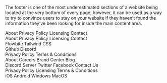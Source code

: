 
The footer is one of the most underestimated sections of a website being located at the very bottom of every page, however, it can be used as a way to try to convince users to stay on your website if they haven’t found the information they’ve been looking for inside the main content area.

<CodePreview title="Default footer">
  <Footer container>
    <Footer.Copyright href="#" by="Flowbite™" year={2022} />
    <Footer.LinkGroup>
      <Footer.Link href="#">About</Footer.Link>
      <Footer.Link href="#">Privacy Policy</Footer.Link>
      <Footer.Link href="#">Licensing</Footer.Link>
      <Footer.Link href="#">Contact</Footer.Link>
    </Footer.LinkGroup>
  </Footer>
</CodePreview>
<CodePreview title="Footer with logo">
  <Footer container>
    <div className="w-full text-center">
      <div className="w-full justify-between sm:flex sm:items-center sm:justify-between">
        <Footer.Brand
          href="https://flowbite.com"
          src="https://flowbite.com/docs/images/logo.svg"
          alt="Flowbite Logo"
          name="Flowbite"
        />
        <Footer.LinkGroup>
          <Footer.Link href="#">About</Footer.Link>
          <Footer.Link href="#">Privacy Policy</Footer.Link>
          <Footer.Link href="#">Licensing</Footer.Link>
          <Footer.Link href="#">Contact</Footer.Link>
        </Footer.LinkGroup>
      </div>
      <Footer.Divider />
      <Footer.Copyright href="#" by="Flowbite™" year={2022} />
    </div>
  </Footer>
</CodePreview>
<CodePreview title="Footer with social media icons">
  <Footer container>
    <div className="w-full">
      <div className="grid w-full justify-between sm:flex sm:justify-between md:flex md:grid-cols-1">
        <div>
          <Footer.Brand
            href="https://flowbite.com"
            src="https://flowbite.com/docs/images/logo.svg"
            alt="Flowbite Logo"
            name="Flowbite"
          />
        </div>
        <div className="grid grid-cols-2 gap-8 sm:mt-4 sm:grid-cols-3 sm:gap-6">
          <div>
            <Footer.Title title="about" />
            <Footer.LinkGroup col>
              <Footer.Link href="#">Flowbite</Footer.Link>
              <Footer.Link href="#">Tailwind CSS</Footer.Link>
            </Footer.LinkGroup>
          </div>
          <div>
            <Footer.Title title="Follow us" />
            <Footer.LinkGroup col>
              <Footer.Link href="#">Github</Footer.Link>
              <Footer.Link href="#">Discord</Footer.Link>
            </Footer.LinkGroup>
          </div>
          <div>
            <Footer.Title title="Legal" />
            <Footer.LinkGroup col>
              <Footer.Link href="#">Privacy Policy</Footer.Link>
              <Footer.Link href="#">Terms &amp; Conditions</Footer.Link>
            </Footer.LinkGroup>
          </div>
        </div>
      </div>
      <Footer.Divider />
      <div className="w-full sm:flex sm:items-center sm:justify-between">
        <Footer.Copyright href="#" by="Flowbite™" year={2022} />
        <div className="mt-4 flex space-x-6 sm:mt-0 sm:justify-center">
          <Footer.Icon href="#" icon={BsFacebook} />
          <Footer.Icon href="#" icon={BsInstagram} />
          <Footer.Icon href="#" icon={BsTwitter} />
          <Footer.Icon href="#" icon={BsGithub} />
          <Footer.Icon href="#" icon={BsDribbble} />
        </div>
      </div>
    </div>
  </Footer>
</CodePreview>
<CodePreview title="Footer sitemap links">
  <Footer bgDark>
    <div className="w-full">
      <div className="grid w-full grid-cols-2 gap-8 px-6 py-8 md:grid-cols-4">
        <div>
          <Footer.Title title="Company" />
          <Footer.LinkGroup col>
            <Footer.Link href="#">About</Footer.Link>
            <Footer.Link href="#">Careers</Footer.Link>
            <Footer.Link href="#">Brand Center</Footer.Link>
            <Footer.Link href="#">Blog</Footer.Link>
          </Footer.LinkGroup>
        </div>
        <div>
          <Footer.Title title="help center" />
          <Footer.LinkGroup col>
            <Footer.Link href="#">Discord Server</Footer.Link>
            <Footer.Link href="#">Twitter</Footer.Link>
            <Footer.Link href="#">Facebook</Footer.Link>
            <Footer.Link href="#">Contact Us</Footer.Link>
          </Footer.LinkGroup>
        </div>
        <div>
          <Footer.Title title="legal" />
          <Footer.LinkGroup col>
            <Footer.Link href="#">Privacy Policy</Footer.Link>
            <Footer.Link href="#">Licensing</Footer.Link>
            <Footer.Link href="#">Terms &amp; Conditions</Footer.Link>
          </Footer.LinkGroup>
        </div>
        <div>
          <Footer.Title title="download" />
          <Footer.LinkGroup col>
            <Footer.Link href="#">iOS</Footer.Link>
            <Footer.Link href="#">Android</Footer.Link>
            <Footer.Link href="#">Windows</Footer.Link>
            <Footer.Link href="#">MacOS</Footer.Link>
          </Footer.LinkGroup>
        </div>
      </div>
      <div className="w-full bg-gray-700 px-4 py-6 sm:flex sm:items-center sm:justify-between">
        <Footer.Copyright href="#" by="Flowbite™" year={2022} />
        <div className="mt-4 flex space-x-6 sm:mt-0 sm:justify-center">
          <Footer.Icon href="#" icon={BsFacebook} />
          <Footer.Icon href="#" icon={BsInstagram} />
          <Footer.Icon href="#" icon={BsTwitter} />
          <Footer.Icon href="#" icon={BsGithub} />
          <Footer.Icon href="#" icon={BsDribbble} />
        </div>
      </div>
    </div>
  </Footer>
</CodePreview>
